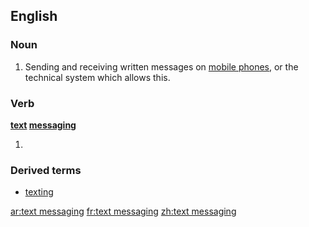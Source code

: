 ==English==
{{wikipedia}}

===Noun===
{{en-noun|head=[[text]] [[messaging]]|-}}

# Sending and receiving written messages on [[mobile phone]]s, or the technical system which allows this.

===Verb===
'''[[text]] [[messaging]]'''

# {{present participle of|text message}}

===Derived terms===
* [[texting]]

[[ar:text messaging]]
[[fr:text messaging]]
[[zh:text messaging]]